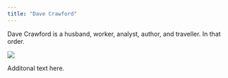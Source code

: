 ```yaml
---
title: "Dave Crawford"
---
```


Dave Crawford is a husband, worker, analyst, author, and traveller.  In that order.

![](dave_raccoon.jpeg)


Additonal text here.